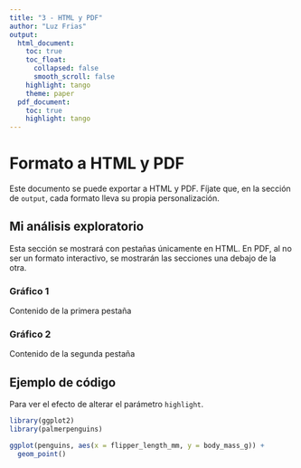 ```yaml
---
title: "3 - HTML y PDF"
author: "Luz Frias"
output:
  html_document:
    toc: true
    toc_float:
      collapsed: false
      smooth_scroll: false
    highlight: tango
    theme: paper
  pdf_document:
    toc: true
    highlight: tango
---
```


# Formato a HTML y PDF

Este documento se puede exportar a HTML y PDF. Fíjate que, en la sección de `output`, cada formato lleva su propia personalización.

## Mi análisis exploratorio {.tabset}

Esta sección se mostrará con pestañas únicamente en HTML. En PDF, al no ser un formato interactivo, se mostrarán las secciones una debajo de la otra.

### Gráfico 1

Contenido de la primera pestaña

### Gráfico 2

Contenido de la segunda pestaña

## Ejemplo de código

Para ver el efecto de alterar el parámetro `highlight`.

```r
library(ggplot2)
library(palmerpenguins)

ggplot(penguins, aes(x = flipper_length_mm, y = body_mass_g)) + 
  geom_point()
```
